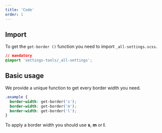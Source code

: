 ```yaml
---
title: 'Code'
order: 1
---
```


## Import

To get the `get-border ()` function you need to import `_all-settings.scss`.

```css
// mandatory
@import 'settings-tools/_all-settings';
```

## Basic usage

We provide a unique function to get every border width you need.

```css
.example {
  border-width: get-border('s');
  border-width: get-border('m');
  border-width: get-border('l');
}
```

<HintItem>
  To apply a border width you should use <b>s</b>, <b>m</b> or <b>l</b>.
</HintItem>
